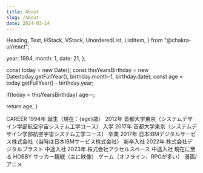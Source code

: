 ```yaml
---
title: About
slug: /about
date: 2024-03-14
---
```


  Heading,
  Text,
  HStack,
  VStack,
  UnorderedList,
  ListItem,
} from "@chakra-ui/react";

  year: 1994,
  month: 1,
  date: 21,
};

  const today = new Date();
  const thisYearsBirthday = new Date(today.getFullYear(), birthday.month-1, birthday.date);
  const age = today.getFullYear() - birthday.year;

if(today < thisYearsBirthday) age--;

return age;
}


<VStack textColor="gray.900" paddingTop="12" alignItems="start" spacing="2">
  <Heading fontSize="md">CAREER</Heading>
  <HStack spacing="4" width="800px" paddingLeft="2">
    <Text width="10%">1994年</Text>
    <Text>誕生（現在：{age}歳）</Text>
  </HStack>
  <HStack spacing="4" width="800px" paddingLeft="2" marginTop="-2">
    <Text width="10%">2012年</Text>
    <Text>
      首都大学東京（システムデザイン学部航空宇宙システム工学コース） 入学
    </Text>
  </HStack>
  <HStack spacing="4" width="800px" paddingLeft="2" marginTop="-2">
    <Text width="10%">2017年</Text>
    <Text>
      首都大学東京（システムデザイン学部航空宇宙システム工学コース） 卒業
    </Text>
  </HStack>
  <HStack spacing="4" width="800px" paddingLeft="2" marginTop="4">
    <Text width="10%">2017年</Text>
    <Text>
      日本IBMデジタルサービス株式会社（当時は日本IBMサービス株式会社） 新卒入社
    </Text>
  </HStack>
  <HStack spacing="4" width="800px" paddingLeft="2" marginTop="-2">
    <Text width="10%">2022年</Text>
    <Text>株式会社デジタルブラスト 中途入社</Text>
  </HStack>
  <HStack spacing="4" width="800px" paddingLeft="2" marginTop="-2">
    <Text width="10%">2023年</Text>
    <Text>株式会社アクセルスペース 中途入社</Text>
  </HStack>
  <Text paddingLeft="8%" paddingTop="2">
    現在に至る
  </Text>
</VStack>
<VStack textColor="gray.900" paddingTop="12" alignItems="start" spacing="2">
  <Heading fontSize="md">HOBBY</Heading>
  <UnorderedList paddingLeft="2" spacing="0" fontSize="0.95rem">
    <ListItem>サッカー観戦（主に映像）</ListItem>
    <ListItem>ゲーム（オフライン、RPGが多い）</ListItem>
    <ListItem>漫画/アニメ</ListItem>
  </UnorderedList>
</VStack>
